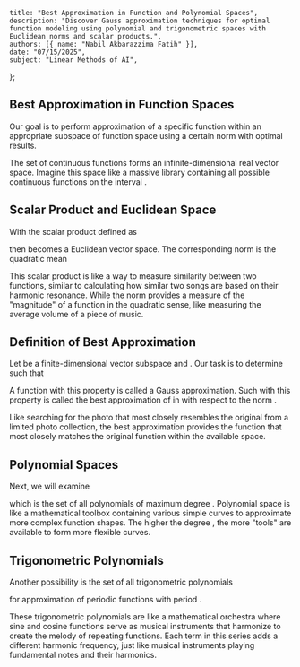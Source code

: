     title: "Best Approximation in Function and Polynomial Spaces",
    description: "Discover Gauss approximation techniques for optimal function modeling using polynomial and trigonometric spaces with Euclidean norms and scalar products.",
    authors: [{ name: "Nabil Akbarazzima Fatih" }],
    date: "07/15/2025",
    subject: "Linear Methods of AI",
};

## Best Approximation in Function Spaces

Our goal is to perform approximation of a specific function within an appropriate subspace of function space using a certain norm with optimal results.

The set <InlineMath math="C([a; b])" /> of continuous functions <InlineMath math="f : [a; b] \to \mathbb{R}" /> forms an infinite-dimensional real vector space. Imagine this space like a massive library containing all possible continuous functions on the interval <InlineMath math="[a; b]" />.

## Scalar Product and Euclidean Space

With the scalar product defined as

<BlockMath math="\langle f, g \rangle = \int_a^b f(x) g(x) \, dx" />

then <InlineMath math="C([a; b])" /> becomes a Euclidean vector space. The corresponding norm is the quadratic mean

<BlockMath math="\|f\| = \sqrt{\langle f, f \rangle} = \left( \int_a^b f(x)^2 \, dx \right)^{\frac{1}{2}}" />

This scalar product is like a way to measure similarity between two functions, similar to calculating how similar two songs are based on their harmonic resonance. While the norm provides a measure of the "magnitude" of a function in the quadratic sense, like measuring the average volume of a piece of music.

## Definition of Best Approximation

Let <InlineMath math="S \subset C([a; b])" /> be a finite-dimensional vector subspace and <InlineMath math="f \in C([a; b])" />. Our task is to determine <InlineMath math="g \in S" /> such that

<BlockMath math="\|f - g\| = \min_{\varphi \in S} \|f - \varphi\|" />

A function <InlineMath math="g \in S" /> with this property is called a Gauss approximation. Such <InlineMath math="g \in S" /> with this property is called the best approximation of <InlineMath math="f" /> in <InlineMath math="S" /> with respect to the norm <InlineMath math="\| \cdot \|" />.

Like searching for the photo that most closely resembles the original from a limited photo collection, the best approximation provides the function that most closely matches the original function within the available space.

## Polynomial Spaces

Next, we will examine

<BlockMath math="S = P_n([a; b])" />

which is the set of all polynomials of maximum degree <InlineMath math="n" />. Polynomial space is like a mathematical toolbox containing various simple curves to approximate more complex function shapes. The higher the degree <InlineMath math="n" />, the more "tools" are available to form more flexible curves.

## Trigonometric Polynomials

Another possibility is the set of all trigonometric polynomials

<BlockMath math="S = T_n(\omega) = \left\{ \frac{a_0}{2} + \sum_{i=1}^n \left( a_i \cos\left(\frac{2\pi i x}{\omega}\right) + b_i \sin\left(\frac{2\pi i x}{\omega}\right) \right) : a_i, b_i \in \mathbb{R} \right\}" />

for approximation of periodic functions <InlineMath math="f : \mathbb{R} \to \mathbb{R}" /> with period <InlineMath math="\omega > 0" />.

These trigonometric polynomials are like a mathematical orchestra where sine and cosine functions serve as musical instruments that harmonize to create the melody of repeating functions. Each term in this series adds a different harmonic frequency, just like musical instruments playing fundamental notes and their harmonics.